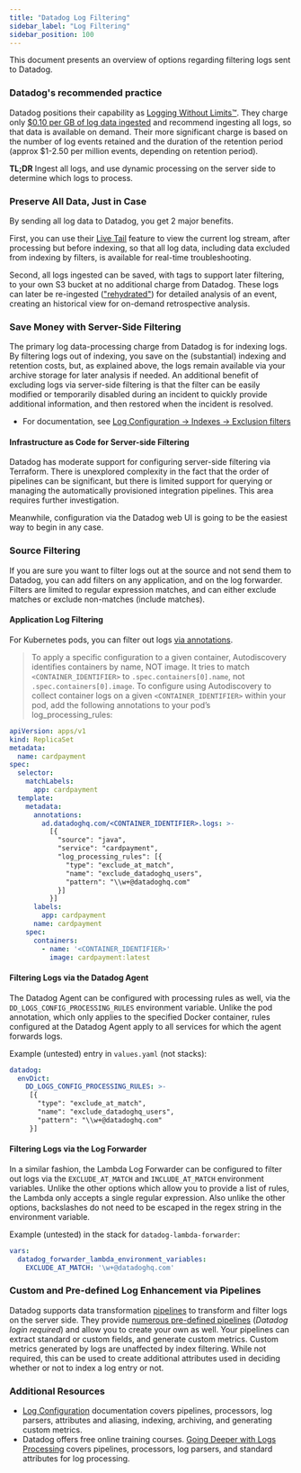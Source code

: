 ```yaml
---
title: "Datadog Log Filtering"
sidebar_label: "Log Filtering"
sidebar_position: 100
---
```


This document presents an overview of options regarding filtering logs sent to Datadog.
### Datadog's recommended practice
Datadog positions their capability as [Logging Without Limits™](https://www.datadoghq.com/blog/logging-without-limits). They charge only [$0.10 per GB of log data ingested](https://www.datadoghq.com/pricing/?product=log-management#products) and recommend ingesting all logs, so that data is available on demand. Their more significant charge is based on the number of log events retained and the duration of the retention period (approx $1-2.50 per million events, depending on retention period).

**TL;DR** Ingest all logs, and use dynamic processing on the server side to determine which logs to process.

### Preserve All Data, Just in Case
By sending all log data to Datadog, you get 2 major benefits.

First, you can use their [Live Tail](https://docs.datadoghq.com/logs/explorer/live_tail/) feature to view the current log stream, after processing but before indexing, so that all log data, including data excluded from indexing by filters, is available for real-time troubleshooting.

Second, all logs ingested can be saved, with tags to support later filtering, to your own S3 bucket at no additional charge from Datadog. These logs can later be re-ingested (["rehydrated"](https://docs.datadoghq.com/logs/log_configuration/rehydrating)) for detailed analysis of an event, creating an historical view for on-demand retrospective analysis.
### Save Money with Server-Side Filtering
The primary log data-processing charge from Datadog is for indexing logs. By filtering logs out of indexing, you save on the (substantial) indexing and retention costs, but, as explained above, the logs remain available via your archive storage for later analysis if needed. An additional benefit of excluding logs via server-side filtering is that the filter can be easily modified or temporarily disabled during an incident to quickly provide additional information, and then restored when the incident is resolved.

- For documentation, see [Log Configuration -> Indexes -> Exclusion filters](https://docs.datadoghq.com/logs/log_configuration/indexes/#exclusion-filters)

#### Infrastructure as Code for Server-side Filtering
Datadog has moderate support for configuring server-side filtering via Terraform. There is unexplored complexity in the fact that the order of pipelines can be significant, but there is limited support for querying or managing the automatically provisioned integration pipelines. This area requires further investigation.

Meanwhile, configuration via the Datadog web UI is going to be the easiest way to begin in any case.
### Source Filtering
If you are sure you want to filter logs out at the source and not send them to Datadog, you can add filters on any application, and on the log forwarder. Filters are limited to regular expression matches, and can either exclude matches or exclude non-matches (include matches).

#### Application Log Filtering
For Kubernetes pods, you can filter out logs [via annotations](https://docs.datadoghq.com/agent/logs/advanced_log_collection?tab=kubernetes).

> To apply a specific configuration to a given container, Autodiscovery identifies containers by name, NOT image. It tries to match `<CONTAINER_IDENTIFIER>` to `.spec.containers[0].name`, not `.spec.containers[0].image`. To configure using Autodiscovery to collect container logs on a given `<CONTAINER_IDENTIFIER>` within your pod, add the following annotations to your pod’s log_processing_rules:

```yaml
apiVersion: apps/v1
kind: ReplicaSet
metadata:
  name: cardpayment
spec:
  selector:
    matchLabels:
      app: cardpayment
  template:
    metadata:
      annotations:
        ad.datadoghq.com/<CONTAINER_IDENTIFIER>.logs: >-
          [{
            "source": "java",
            "service": "cardpayment",
            "log_processing_rules": [{
              "type": "exclude_at_match",
              "name": "exclude_datadoghq_users",
              "pattern": "\\w+@datadoghq.com"
            }]
          }]
      labels:
        app: cardpayment
      name: cardpayment
    spec:
      containers:
        - name: '<CONTAINER_IDENTIFIER>'
          image: cardpayment:latest
```

#### Filtering Logs via the Datadog Agent
The Datadog Agent can be configured with processing rules as well, via the `DD_LOGS_CONFIG_PROCESSING_RULES` environment variable.  Unlike the pod annotation, which only applies to the specified Docker container, rules configured at the Datadog Agent apply to all services for which the agent forwards logs.

Example (untested) entry in `values.yaml` (not stacks):

```yaml
datadog:
  envDict:
    DD_LOGS_CONFIG_PROCESSING_RULES: >-
     [{
       "type": "exclude_at_match",
       "name": "exclude_datadoghq_users",
       "pattern": "\\w+@datadoghq.com"
     }]
```
#### Filtering Logs via the Log Forwarder

In a similar fashion, the Lambda Log Forwarder can be configured to filter out logs via the `EXCLUDE_AT_MATCH` and `INCLUDE_AT_MATCH` environment variables. Unlike the other options which allow you to provide a list of rules, the Lambda only accepts a single regular expression. Also unlike the other options, backslashes do not need to be escaped in the regex string in the environment variable.

Example (untested) in the stack for `datadog-lambda-forwarder`:

```yaml
vars:
  datadog_forwarder_lambda_environment_variables:
    EXCLUDE_AT_MATCH: '\w+@datadoghq.com'
```
### Custom and Pre-defined Log Enhancement via Pipelines
Datadog supports data transformation [pipelines](https://docs.datadoghq.com/logs/log_configuration/pipelines) to transform and filter logs on the server side. They provide [numerous pre-defined pipelines](https://app.datadoghq.com/logs/pipelines/pipeline/library) (_Datadog login required_) and allow you to create your own as well. Your pipelines can extract standard or custom fields, and generate custom metrics. Custom metrics generated by logs are unaffected by index filtering. While not required, this can be used to create additional attributes used in deciding whether or not to index a log entry or not.


### Additional Resources
- [Log Configuration](https://docs.datadoghq.com/logs/log_configuration/) documentation covers pipelines, processors, log parsers, attributes and aliasing, indexing, archiving, and generating custom metrics.
- Datadog offers free online training courses. [Going Deeper with Logs Processing](https://learn.datadoghq.com/courses/going-deeper-with-logs-processing) covers pipelines, processors, log parsers, and standard attributes for log processing.

